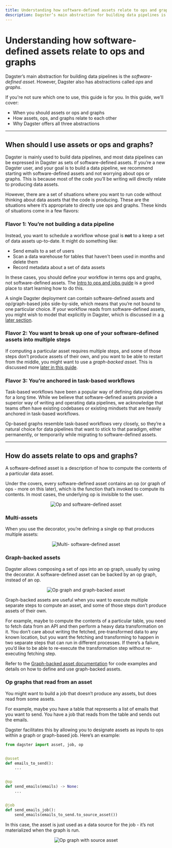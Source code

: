 ```yaml
---
title: Understanding how software-defined assets relate to ops and graphs | Dagster Docs
description: Dagster’s main abstraction for building data pipelines is the software-defined asset. However, Dagster also has ops and graphs. How do these relate? When should you use one over the other?
---
```


# Understanding how software-defined assets relate to ops and graphs

Dagster’s main abstraction for building data pipelines is the _software-defined asset_. However, Dagster also has abstractions called _ops_ and _graphs_.

If you're not sure which one to use, this guide is for you. In this guide, we'll cover:

- When you should assets or ops and graphs
- How assets, ops, and graphs relate to each other
- Why Dagster offers all three abstractions

---

## When should I use assets or ops and graphs?

Dagster is mainly used to build data pipelines, and most data pipelines can be expressed in Dagster as sets of software-defined assets. If you’re a new Dagster user, and your goal is to build a data pipeline, we recommend starting with software-defined assets and not worrying about ops or graphs. This is because most of the code you’ll be writing will directly relate to producing data assets.

However, there are a set of situations where you want to run code without thinking about data assets that the code is producing. These are the situations where it’s appropriate to directly use ops and graphs. These kinds of situations come in a few flavors:

### Flavor 1: You’re not building a data pipeline

Instead, you want to schedule a workflow whose goal is **not** to a keep a set of data assets up-to-date. It might do something like:

- Send emails to a set of users
- Scan a data warehouse for tables that haven't been used in months and delete them
- Record metadata about a set of data assets

In these cases, you should define your workflow in terms ops and graphs, not software-defined assets. The [Intro to ops and jobs guide](/guides/dagster/intro-to-ops-jobs) is a good place to start learning how to do this.

A single Dagster deployment can contain software-defined assets and op/graph-based jobs side-by-side, which means that you’re not bound to one particular choice. If your workflow reads from software-defined assets, you might wish to model that explicitly in Dagster, which is discussed in a [a later section](#op-graphs-that-read-from-an-asset).

### Flavor 2: You want to break up one of your software-defined assets into multiple steps

If computing a particular asset requires multiple steps, and some of those steps don’t produce assets of their own, and you want to be able to restart from the middle, you might want to use a _graph-backed asset_. This is discussed more [later in this guide](#graph-backed-assets).

### Flavor 3: You’re anchored in task-based workflows

Task-based workflows have been a popular way of defining data pipelines for a long time. While we believe that software-defined assets provide a superior way of writing and operating data pipelines, we acknowledge that teams often have existing codebases or existing mindsets that are heavily anchored in task-based workflows.

Op-based graphs resemble task-based workflows very closely, so they’re a natural choice for data pipelines that want to stick to that paradigm, either permanently, or temporarily while migrating to software-defined assets.

---

## How do assets relate to ops and graphs?

A software-defined asset is a description of how to compute the contents of a particular data asset.

Under the covers, every software-defined asset contains an op (or graph of ops - more on this later), which is the function that’s invoked to compute its contents. In most cases, the underlying op is invisible to the user.

<!-- ![Op and software-defined asset](/images/guides/assets-relate-to-ops/op-software-defined-asset.png) -->

<center>
  <Image
    alt="Op and software-defined asset"
    src="/images/guides/assets-relate-to-ops/op-software-defined-asset.png"
    width={714}
    height={516}
  />
</center>

### Multi-assets

When you use the <PyObject object="multi_asset" decorator /> decorator, you’re defining a single op that produces multiple assets:

<!-- ![Multi- software-defined asset](/images/guides/assets-relate-to-ops/multi-software-defined-asset.png) -->

<center>
  <Image
    alt="Multi- software-defined asset"
    src="/images/guides/assets-relate-to-ops/multi-software-defined-asset.png"
    width={715}
    height={286}
  />
</center>

### Graph-backed assets

Dagster allows composing a set of ops into an op graph, usually by using the <PyObject object="graph" decorator /> decorator. A software-defined asset can be backed by an op graph, instead of an op.

<!-- ![Op graph and graph-backed asset](/images/guides/assets-relate-to-ops/op-graph-graph-backed-asset.png) -->

<center>
  <Image
    alt="Op graph and graph-backed asset"
    src="/images/guides/assets-relate-to-ops/op-graph-graph-backed-asset.png"
    width={716}
    height={540}
  />
</center>

Graph-backed assets are useful when you want to execute multiple separate steps to compute an asset, and some of those steps don’t produce assets of their own.

For example, maybe to compute the contents of a particular table, you need to fetch data from an API and then perform a heavy data transformation on it. You don’t care about writing the fetched, pre-transformed data to any known location, but you want the fetching and transforming to happen in two separate steps that can run in different processes. If there’s a failure, you’d like to be able to re-execute the transformation step without re-executing fetching step.

Refer to the [Graph-backed asset documentation](/concepts/assets/graph-backed-assets) for code examples and details on how to define and use graph-backed assets.

### Op graphs that read from an asset

You might want to build a job that doesn’t produce any assets, but does read from some assets.

For example, maybe you have a table that represents a list of emails that you want to send. You have a job that reads from the table and sends out the emails.

Dagster facilitates this by allowing you to designate assets as inputs to ops within a graph or graph-based job. Here’s an example:

```python file=/guides/dagster/assets_ops_graphs/op_graph_asset_input.py
from dagster import asset, job, op


@asset
def emails_to_send():
    ...


@op
def send_emails(emails) -> None:
    ...


@job
def send_emails_job():
    send_emails(emails_to_send.to_source_asset())
```

In this case, the asset is just used as a data source for the job - it’s not materialized when the graph is run.

<!-- ![Op graph with source asset](/images/guides/assets-relate-to-ops/op-graph-source-asset.png) -->

<center>
  <Image
    alt="Op graph with source asset"
    src="/images/guides/assets-relate-to-ops/op-graph-source-asset.png"
    width={718}
    height={294}
  />
</center>
